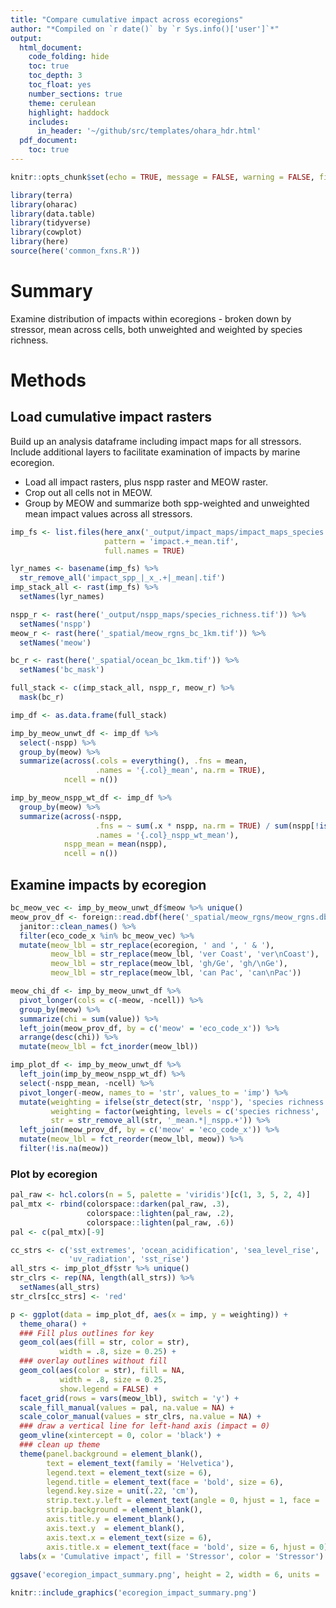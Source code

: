 ```yaml
---
title: "Compare cumulative impact across ecoregions"
author: "*Compiled on `r date()` by `r Sys.info()['user']`*"
output: 
  html_document:
    code_folding: hide
    toc: true
    toc_depth: 3
    toc_float: yes
    number_sections: true
    theme: cerulean
    highlight: haddock
    includes: 
      in_header: '~/github/src/templates/ohara_hdr.html'
  pdf_document:
    toc: true
---
```


``` r

knitr::opts_chunk$set(echo = TRUE, message = FALSE, warning = FALSE, fig.height = 4, fig.width = 7)

library(terra)
library(oharac)
library(data.table)
library(tidyverse)
library(cowplot)
library(here)
source(here('common_fxns.R'))

```

# Summary

Examine distribution of impacts within ecoregions - broken down by stressor, mean across cells, both unweighted and weighted by species richness.

# Methods

## Load cumulative impact rasters

Build up an analysis dataframe including impact maps for all stressors.  Include additional layers to facilitate examination of impacts by marine ecoregion.

* Load all impact rasters, plus nspp raster and MEOW raster.
* Crop out all cells not in MEOW.
* Group by MEOW and summarize both spp-weighted and unweighted mean impact values across all stressors.

```r
imp_fs <- list.files(here_anx('_output/impact_maps/impact_maps_species'), 
                     pattern = 'impact.+_mean.tif',
                     full.names = TRUE)

lyr_names <- basename(imp_fs) %>%
  str_remove_all('impact_spp_|_x_.+|_mean|.tif')
imp_stack_all <- rast(imp_fs) %>%
  setNames(lyr_names)

nspp_r <- rast(here('_output/nspp_maps/species_richness.tif')) %>%
  setNames('nspp')
meow_r <- rast(here('_spatial/meow_rgns_bc_1km.tif')) %>%
  setNames('meow')

bc_r <- rast(here('_spatial/ocean_bc_1km.tif')) %>%
  setNames('bc_mask')

full_stack <- c(imp_stack_all, nspp_r, meow_r) %>%
  mask(bc_r)

imp_df <- as.data.frame(full_stack)
```

```r
imp_by_meow_unwt_df <- imp_df %>%
  select(-nspp) %>%
  group_by(meow) %>%
  summarize(across(.cols = everything(), .fns = mean,
                   .names = '{.col}_mean', na.rm = TRUE),
            ncell = n())

imp_by_meow_nspp_wt_df <- imp_df %>%
  group_by(meow) %>%
  summarize(across(-nspp, 
                   .fns = ~ sum(.x * nspp, na.rm = TRUE) / sum(nspp[!is.na(.x)]),
                   .names = '{.col}_nspp_wt_mean'),
            nspp_mean = mean(nspp),
            ncell = n()) 
```

## Examine impacts by ecoregion

```r
bc_meow_vec <- imp_by_meow_unwt_df$meow %>% unique()
meow_prov_df <- foreign::read.dbf(here('_spatial/meow_rgns/meow_rgns.dbf')) %>%
  janitor::clean_names() %>%
  filter(eco_code_x %in% bc_meow_vec) %>%
  mutate(meow_lbl = str_replace(ecoregion, ' and ', ' & '),
         meow_lbl = str_replace(meow_lbl, 'ver Coast', 'ver\nCoast'),
         meow_lbl = str_replace(meow_lbl, 'gh/Ge', 'gh/\nGe'),
         meow_lbl = str_replace(meow_lbl, 'can Pac', 'can\nPac'))

meow_chi_df <- imp_by_meow_unwt_df %>%
  pivot_longer(cols = c(-meow, -ncell)) %>%
  group_by(meow) %>%
  summarize(chi = sum(value)) %>%
  left_join(meow_prov_df, by = c('meow' = 'eco_code_x')) %>%
  arrange(desc(chi)) %>%
  mutate(meow_lbl = fct_inorder(meow_lbl))

imp_plot_df <- imp_by_meow_unwt_df %>%
  left_join(imp_by_meow_nspp_wt_df) %>%
  select(-nspp_mean, -ncell) %>%
  pivot_longer(-meow, names_to = 'str', values_to = 'imp') %>%
  mutate(weighting = ifelse(str_detect(str, 'nspp'), 'species richness', 'unweighted'),
         weighting = factor(weighting, levels = c('species richness', 'unweighted')),
         str = str_remove_all(str, '_mean.*|_nspp.+')) %>%
  left_join(meow_prov_df, by = c('meow' = 'eco_code_x')) %>%
  mutate(meow_lbl = fct_reorder(meow_lbl, meow)) %>%
  filter(!is.na(meow))
```


### Plot by ecoregion

```r
pal_raw <- hcl.colors(n = 5, palette = 'viridis')[c(1, 3, 5, 2, 4)]
pal_mtx <- rbind(colorspace::darken(pal_raw, .3),
                 colorspace::lighten(pal_raw, .2),
                 colorspace::lighten(pal_raw, .6))
pal <- c(pal_mtx)[-9]

cc_strs <- c('sst_extremes', 'ocean_acidification', 'sea_level_rise', 
             'uv_radiation', 'sst_rise')
all_strs <- imp_plot_df$str %>% unique()
str_clrs <- rep(NA, length(all_strs)) %>%
  setNames(all_strs)
str_clrs[cc_strs] <- 'red'

p <- ggplot(data = imp_plot_df, aes(x = imp, y = weighting)) +
  theme_ohara() +
  ### Fill plus outlines for key
  geom_col(aes(fill = str, color = str), 
           width = .8, size = 0.25) +
  ### overlay outlines without fill
  geom_col(aes(color = str), fill = NA,
           width = .8, size = 0.25,
           show.legend = FALSE) +
  facet_grid(rows = vars(meow_lbl), switch = 'y') +
  scale_fill_manual(values = pal, na.value = NA) +
  scale_color_manual(values = str_clrs, na.value = NA) +
  ### draw a vertical line for left-hand axis (impact = 0)
  geom_vline(xintercept = 0, color = 'black') +
  ### clean up theme
  theme(panel.background = element_blank(),
        text = element_text(family = 'Helvetica'),
        legend.text = element_text(size = 6),
        legend.title = element_text(face = 'bold', size = 6),
        legend.key.size = unit(.22, 'cm'),
        strip.text.y.left = element_text(angle = 0, hjust = 1, face = 'bold'),
        strip.background = element_blank(),
        axis.title.y = element_blank(),
        axis.text.y  = element_blank(),
        axis.text.x = element_text(size = 6),
        axis.title.x = element_text(face = 'bold', size = 6, hjust = 0)) +
  labs(x = 'Cumulative impact', fill = 'Stressor', color = 'Stressor')
  
ggsave('ecoregion_impact_summary.png', height = 2, width = 6, units = 'in')

knitr::include_graphics('ecoregion_impact_summary.png')
```
